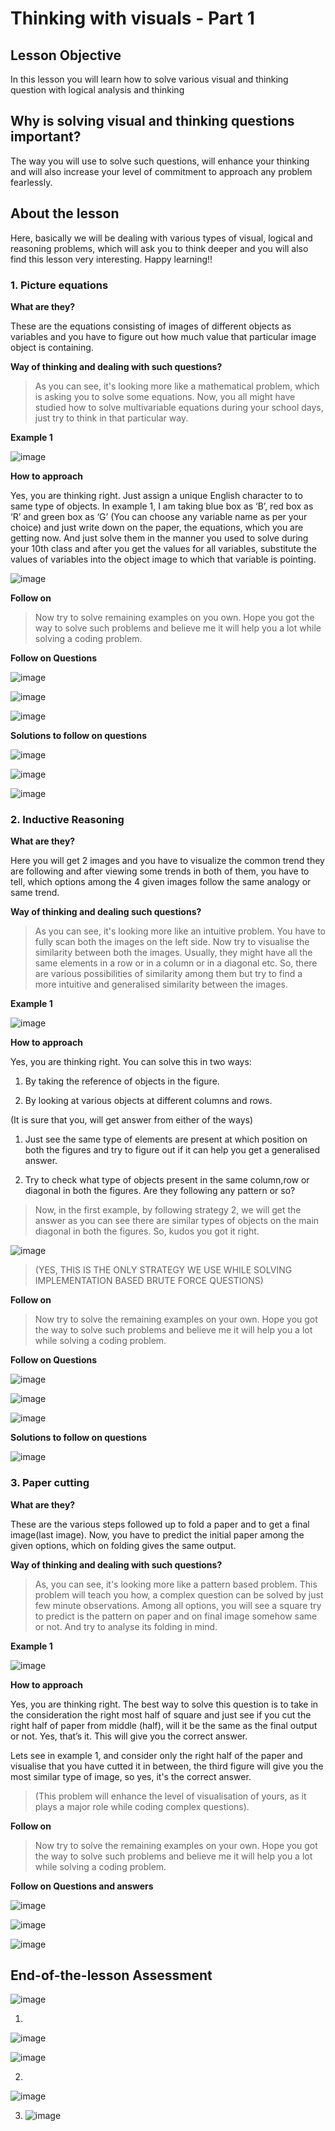 
# Thinking with visuals - Part 1

  

## Lesson Objective

In this lesson you will learn how to solve various visual and thinking question with logical analysis and thinking

  

## Why is solving visual and thinking questions important?

  

The way you will use to solve such questions, will enhance your thinking and will also increase your level of commitment to approach any problem fearlessly.

  

## About the lesson

  

Here, basically we will be dealing with various types of visual, logical and reasoning problems, which will ask you to think deeper and you will also find this lesson very interesting. Happy learning!!

  
  
  
  
  
  
  
  
  
  
  
  
  
  
  
  

### 1. Picture equations

  

**What are they?**

These are the equations consisting of images of different objects as variables and you have to figure out how much value that particular image object is containing.

  

**Way of thinking and dealing with such questions?**

>As you can see, it's looking more like a mathematical problem, which is asking you to solve some equations. Now, you all might have studied how to solve multivariable equations during your school days, just try to think in that particular way.

  

**Example 1**

![image](https://s3.ap-south-1.amazonaws.com/kalvi-education.github.io/problem-solving/_3image1.png)


**How to approach**

Yes, you are thinking right. Just assign a unique English character to to same type of objects. In example 1, I am taking blue box as ‘B’, red box as ‘R’ and green box as ‘G’ (You can choose any variable name as per your choice) and just write down on the paper, the equations, which you are getting now. And just solve them in the manner you used to solve during your 10th class and after you get the values for all variables, substitute the values of variables into the object image to which that variable is pointing.

  

![image](https://s3.ap-south-1.amazonaws.com/kalvi-education.github.io/problem-solving/_3image2.png)

**Follow on**

>Now try to solve remaining examples on you own. Hope you got the way to solve such problems and believe me it will help you a lot while solving a coding problem.

  

**Follow on Questions**

  

![image](https://s3.ap-south-1.amazonaws.com/kalvi-education.github.io/problem-solving/_3image3.png)
  

![image](https://s3.ap-south-1.amazonaws.com/kalvi-education.github.io/problem-solving/_3image4.png)
  

![image](https://s3.ap-south-1.amazonaws.com/kalvi-education.github.io/problem-solving/_3image5.png)
  
  
  
  
  
  

**Solutions to follow on questions**

  

![image](https://s3.ap-south-1.amazonaws.com/kalvi-education.github.io/problem-solving/_3image6.png)

![image](https://s3.ap-south-1.amazonaws.com/kalvi-education.github.io/problem-solving/_3image7.png)

![image](https://s3.ap-south-1.amazonaws.com/kalvi-education.github.io/problem-solving/_3image8.png)
  

### 2. Inductive Reasoning

  

**What are they?**

Here you will get 2 images and you have to visualize the common trend they are following and after viewing some trends in both of them, you have to tell, which options among the 4 given images follow the same analogy or same trend.

  

**Way of thinking and dealing such questions?**

>As you can see, it's looking more like an intuitive problem. You have to fully scan both the images on the left side. Now try to visualise the similarity between both the images. Usually, they might have all the same elements in a row or in a column or in a diagonal etc. So, there are various possibilities of similarity among them but try to find a more intuitive and generalised similarity between the images.

  

**Example 1**


![image](https://s3.ap-south-1.amazonaws.com/kalvi-education.github.io/problem-solving/_3image9.png)
  

**How to approach**

Yes, you are thinking right. You can solve this in two ways:

1.  By taking the reference of objects in the figure.
    
2.  By looking at various objects at different columns and rows.
    

(It is sure that you, will get answer from either of the ways)

  

1.  Just see the same type of elements are present at which position on both the figures and try to figure out if it can help you get a generalised answer.
    
2.  Try to check what type of objects present in the same column,row or diagonal in both the figures. Are they following any pattern or so?
    

  

>Now, in the first example, by following strategy 2, we will get the answer as you can see there are similar types of objects on the main diagonal in both the figures. So, kudos you got it right.

  

![image](https://s3.ap-south-1.amazonaws.com/kalvi-education.github.io/problem-solving/_3image10.png)
  

>(YES, THIS IS THE ONLY STRATEGY WE USE WHILE SOLVING IMPLEMENTATION BASED BRUTE FORCE QUESTIONS)

  
  

**Follow on**

>Now try to solve the remaining examples on your own. Hope you got the way to solve such problems and believe me it will help you a lot while solving a coding problem.

  
  
  
  
  
  

**Follow on Questions**

  

![image](https://s3.ap-south-1.amazonaws.com/kalvi-education.github.io/problem-solving/_3image11.png)
  

![image](https://s3.ap-south-1.amazonaws.com/kalvi-education.github.io/problem-solving/_3image12.png)

![image](https://s3.ap-south-1.amazonaws.com/kalvi-education.github.io/problem-solving/_3image13.png)
  
  

**Solutions to follow on questions**

  

![image](https://s3.ap-south-1.amazonaws.com/kalvi-education.github.io/problem-solving/_3image14.png)


  
  
  
  
  
  
  
  
  
  
  
  
  
  
  
  
  
  
  
  
  
  

### 3. Paper cutting

  

**What are they?**

These are the various steps followed up to fold a paper and to get a final image(last image). Now, you have to predict the initial paper among the given options, which on folding gives the same output.

  

**Way of thinking and dealing with such questions?**

>As, you can see, it's looking more like a pattern based problem. This problem will teach you how, a complex question can be solved by just few minute observations. Among all options, you will see a square try to predict is the pattern on paper and on final image somehow same or not. And try to analyse its folding in mind.

  

**Example 1**

![image](https://s3.ap-south-1.amazonaws.com/kalvi-education.github.io/problem-solving/_3image17.png)
  

**How to approach**

Yes, you are thinking right. The best way to solve this question is to take in the consideration the right most half of square and just see if you cut the right half of paper from middle (half), will it be the same as the final output or not. Yes, that’s it. This will give you the correct answer.

Lets see in example 1, and consider only the right half of the paper and visualise that you have cutted it in between, the third figure will give you the most similar type of image, so yes, it's the correct answer.

  

>(This problem will enhance the level of visualisation of yours, as it plays a major role while coding complex questions).

  

**Follow on**

>Now try to solve the remaining examples on your own. Hope you got the way to solve such problems and believe me it will help you a lot while solving a coding problem.

  
  

**Follow on Questions and answers**

  

![image](https://s3.ap-south-1.amazonaws.com/kalvi-education.github.io/problem-solving/_3image18.png)

![image](https://s3.ap-south-1.amazonaws.com/kalvi-education.github.io/problem-solving/_3image19.png)

![image](https://s3.ap-south-1.amazonaws.com/kalvi-education.github.io/problem-solving/_3image20.png)
  
  
  
  
  
  
  
  
  

## End-of-the-lesson Assessment

  
![image](https://s3.ap-south-1.amazonaws.com/kalvi-education.github.io/problem-solving/_3image21.png)

1.    
    

  
  

![image](https://s3.ap-south-1.amazonaws.com/kalvi-education.github.io/problem-solving/_3image22.png)

![image](https://s3.ap-south-1.amazonaws.com/kalvi-education.github.io/problem-solving/_3image23.png)
  

2.

  
  
  
  
  
  
  
  
  

![image](https://s3.ap-south-1.amazonaws.com/kalvi-education.github.io/problem-solving/_3image24.png)
  
  
3. ![image](https://s3.ap-south-1.amazonaws.com/kalvi-education.github.io/problem-solving/_3image25.png)
  
  
  
  
  
  
  

